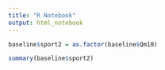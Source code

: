 ```yaml
---
title: "R Notebook"
output: html_notebook
---
```


```r
baseline$sport2 = as.factor(baseline$Qm10)
```

```r

summary(baseline$sport2)

```

